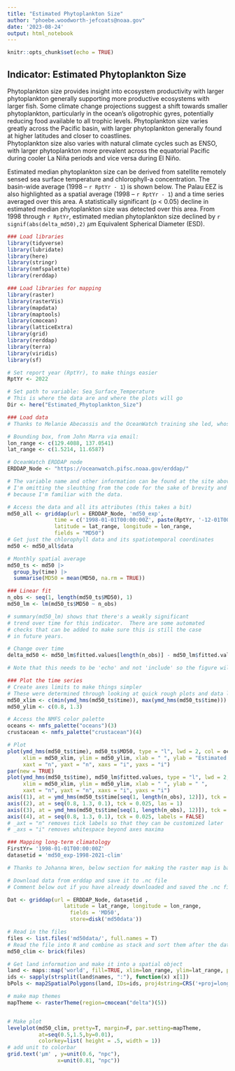 ```yaml
---
title: "Estimated Phytoplankton Size"
author: "phoebe.woodworth-jefcoats@noaa.gov"
date: '2023-08-24'
output: html_notebook
---
```


```r
knitr::opts_chunk$set(echo = TRUE)
```


## __Indicator: Estimated Phytoplankton Size__
Phytoplankton size provides insight into ecosystem productivity with larger 
phytoplankton generally supporting more productive ecosystems with larger fish. 
Some climate change projections suggest a shift towards smaller phytoplankton, 
particularly in the ocean’s oligotrophic gyres, potentially reducing food available 
to all trophic levels. Phytoplankton size varies greatly across the Pacific basin, 
with larger phytoplankton generally found at higher latitudes and closer to coastlines.  
Phytoplankton size also varies with natural climate cycles such as ENSO, with larger 
phytoplankton more prevalent across the equatorial Pacific during cooler La Niña 
periods and vice versa during El Niño.

Estimated median phytoplankton size can be derived from satellite remotely sensed sea 
surface temperature and chlorophyll-a concentration.  The basin-wide average (1998 – `r RptYr - 1`) 
is shown below.  The Palau EEZ is also highlighted as a spatial average (1998 – `r RptYr - 1`)
and a time series averaged over this area.  A statistically significant (p < 0.05) decline 
in estimated median phytoplankton size was detected over this area.  From 1998 through `r RptYr`,
estimated median phytoplankton size declined by `r signif(abs(delta_md50),2)` $\mu$m Equivalent 
Spherical Diameter (ESD).

```r
### Load libraries
library(tidyverse)
library(lubridate)
library(here)
library(stringr)
library(nmfspalette)
library(rerddap)
```

```r
### Load libraries for mapping
library(raster)
library(rasterVis)
library(mapdata)
library(maptools)
library(cmocean)
library(latticeExtra)
library(grid)
library(rerddap)
library(terra)
library(viridis)
library(sf)
```
```r
# Set report year (RptYr), to make things easier
RptYr <- 2022

# Set path to variable: Sea_Surface_Temperature
# This is where the data are and where the plots will go
Dir <- here("Estimated_Phytoplankton_Size")
```

```r
### Load data
# Thanks to Melanie Abecassis and the OceanWatch training she led, whose code I'm borrowing here

# Bounding box, from John Marra via email:
lon_range <- c(129.4088, 137.0541)
lat_range <- c(1.5214, 11.6587)

# OceanWatch ERDDAP node
ERDDAP_Node <- "https://oceanwatch.pifsc.noaa.gov/erddap/"

# The variable name and other information can be found at the site above.
# I'm omitting the sleuthing from the code for the sake of brevity and
# because I'm familiar with the data.

# Access the data and all its attributes (this takes a bit)
md50_all <- griddap(url = ERDDAP_Node, 'md50_exp', 
               time = c('1998-01-01T00:00:00Z', paste(RptYr, '-12-01T00:00:00Z', sep = "")),
               latitude = lat_range, longitude = lon_range,
               fields = "MD50")
# Get just the chlorophyll data and its spatiotemporal coordinates
md50 <- md50_all$data
```

```r
# Monthly spatial average
md50_ts <- md50 |>
  group_by(time) |>
  summarise(MD50 = mean(MD50, na.rm = TRUE))
```

```r
### Linear fit
n_obs <- seq(1, length(md50_ts$MD50), 1)
md50_lm <- lm(md50_ts$MD50 ~ n_obs)

# summary(md50_lm) shows that there's a weakly significant 
# trend over time for this indicator.  There are some automated
# checks that can be added to make sure this is still the case
# in future years.

# Change over time
delta_md50 <- md50_lm$fitted.values[length(n_obs)] - md50_lm$fitted.value[1]
```

```r
# Note that this needs to be 'echo' and not 'include' so the figure will show up

### Plot the time series
# Create axes limits to make things simpler
# These were determined through looking at quick rough plots and data limits
md50_xlim <- c(min(ymd_hms(md50_ts$time)), max(ymd_hms(md50_ts$time)))
md50_ylim <- c(0.8, 1.3)

# Access the NMFS color palette
oceans <- nmfs_palette("oceans")(3)
crustacean <- nmfs_palette("crustacean")(4)

# Plot
plot(ymd_hms(md50_ts$time), md50_ts$MD50, type = "l", lwd = 2, col = oceans[2], 
     xlim = md50_xlim, ylim = md50_ylim, xlab = " ", ylab = "Estimated Phytoplankton Size (ESD)",
     xaxt = "n", yaxt = "n", xaxs = "i", yaxs = "i")
par(new = TRUE)
plot(ymd_hms(md50_ts$time), md50_lm$fitted.values, type = "l", lwd = 2, col = crustacean[1], 
     xlim = md50_xlim, ylim = md50_ylim, xlab = " ", ylab = " ",
     xaxt = "n", yaxt = "n", xaxs = "i", yaxs = "i")
axis((1), at = ymd_hms(md50_ts$time[seq(1, length(n_obs), 12)]), tck = 0.025, labels = year(make_date(seq(1998, RptYr, 1))))
axis((2), at = seq(0.8, 1.3, 0.1), tck = 0.025, las = 1)
axis((3), at = ymd_hms(md50_ts$time[seq(1, length(n_obs), 12)]), tck = 0.025, labels = FALSE)
axis((4), at = seq(0.8, 1.3, 0.1), tck = 0.025, labels = FALSE)
# _axt = "n" removes tick labels so that they can be customized later 
# _axs = "i" removes whitespace beyond axes maxima
```

```r
### Mapping long-term climatology
FirstYr= '1998-01-01T00:00:00Z'
datasetid = 'md50_exp-1998-2021-clim'

# Thanks to Johanna Wren, below section for making the raster map is based on her script

# Download data from erddap and save it to .nc file
# Comment below out if you have already downloaded and saved the .nc file

Dat <- griddap(url = ERDDAP_Node, datasetid ,  
                  latitude = lat_range, longitude = lon_range,
                    fields = 'MD50',
                    store=disk('md50data'))

# Read in the files
files <- list.files('md50data/', full.names = T)
# Read the file into R and combine as stack and sort them after the date (name)
md50_clim <- brick(files)

# Get land information and make it into a spatial object
land <- maps::map('world', fill=TRUE, xlim=lon_range, ylim=lat_range, plot=FALSE)
ids <- sapply(strsplit(land$names, ":"), function(x) x[1])
bPols <- map2SpatialPolygons(land, IDs=ids, proj4string=CRS('+proj=longlat +datum=WGS84 +no_defs'))

# make map themes
mapTheme <- rasterTheme(region=cmocean("delta")(5))


# Make plot
levelplot(md50_clim, pretty=T, margin=F, par.setting=mapTheme,  
          at=seq(0.5,1.5,by=0.01),
          colorkey=list( height = .5, width = 1))
# add unit to colorbar
grid.text('μm' , y=unit(0.6, "npc"), 
                x=unit(0.81, "npc"))  
```  
